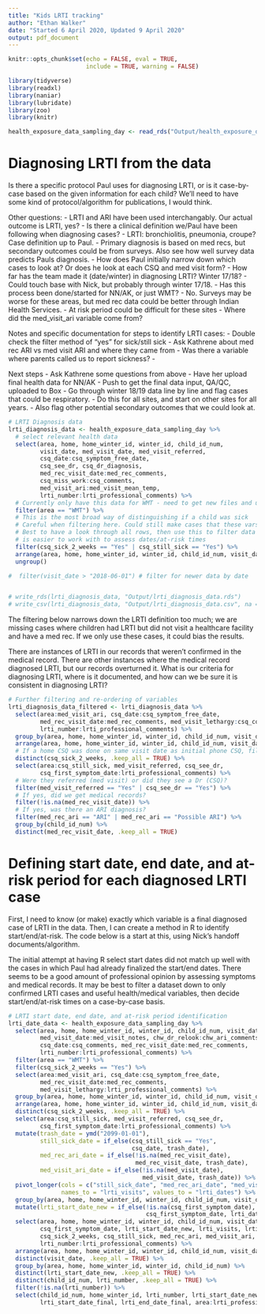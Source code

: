 ```yaml
---
title: "Kids LRTI tracking"
author: "Ethan Walker"
date: "Started 6 April 2020, Updated 9 April 2020"
output: pdf_document 
---
```


```r
knitr::opts_chunk$set(echo = FALSE, eval = TRUE, 
                      include = TRUE, warning = FALSE)
```

```r
library(tidyverse)
library(readxl)
library(naniar)
library(lubridate)
library(zoo)
library(knitr)
```

```r
health_exposure_data_sampling_day <- read_rds("Output/health_exposure_data_sampling_day.rds")
```

# Diagnosing LRTI from the data

Is there a specific protocol Paul uses for diagnosing LRTI, or is it case-by-case
based on the given information for each child? We'll need to have some kind of
protocol/algorithm for publications, I would think.

Other questions:
- LRTI and ARI have been used interchangably. Our actual outcome is LRTI, yes?
  - Is there a clinical definition we/Paul have been following when diagnosing cases?
  - LRTI: bronchiolitis, pneumonia, croupe? Case definition up to Paul.
  - Primary diagnosis is based on med recs, but secondary outcomes could be from
    surveys. Also see how well survey data predicts Pauls diagnosis.
- How does Paul initially narrow down which cases to look at? Or does he look
  at each CSQ and med visit form?
- How far has the team made it (date/winter) in diagnosing LRTI? Winter 17/18?
  - Could touch base with Nick, but probably through winter 17/18.
- Has this process been done/started for NN/AK, or just WMT?
  - No. Surveys may be worse for these areas, but med rec data could be better
    through Indian Health Services.
  - At risk period could be difficult for these sites
- Where did the med_visit_ari variable come from?

Notes and specific documentation for steps to identify LRTI cases:
- Double check the filter method of "yes" for sick/still sick
- Ask Kathrene about med rec ARI vs med visit ARI and where they came from
- Was there a variable where parents called us to report sickness?
- 

Next steps
- Ask Kathrene some questions from above
  - Have her upload final health data for NN/AK
- Push to get the final data input, QA/QC, uploaded to Box
- Go through winter 18/19 data line by line and flag cases that could be 
  respiratory.
  - Do this for all sites, and start on other sites for all years.
- Also flag other potential secondary outcomes that we could look at.

```r
# LRTI Diagnosis data
lrti_diagnosis_data <- health_exposure_data_sampling_day %>% 
  # select relevant health data
  select(area, home, home_winter_id, winter_id, child_id_num, 
         visit_date, med_visit_date, med_visit_referred,
         csq_date:csq_symptom_free_date,
         csq_see_dr, csq_dr_diagnosis,
         med_rec_visit_date:med_rec_comments,
         csq_miss_work:csq_comments,
         med_visit_ari:med_visit_mean_temp,
         lrti_number:lrti_professional_comments) %>% 
  # Currently only have this data for WMT - need to get new files and updates dataset
  filter(area == "WMT") %>% 
  # This is the most broad way of distinguishing if a child was sick
  # Careful when filtering here. Could still make cases that these vars didn't catch
  # Best to have a look through all rows, then use this to filter data down so it
  # is easier to work with to assess dates/at-risk times
  filter(csq_sick_2_weeks == "Yes" | csq_still_sick == "Yes") %>% 
  arrange(area, home, home_winter_id, winter_id, child_id_num, visit_date) %>% 
  ungroup()

#  filter(visit_date > "2018-06-01") # filter for newer data by date


# write_rds(lrti_diagnosis_data, "Output/lrti_diagnosis_data.rds")
# write_csv(lrti_diagnosis_data, "Output/lrti_diagnosis_data.csv", na = " ")
```

The filtering below narrows down the LRTI definition too much; we are missing cases
where children had LRTI but did not visit a healthcare facility and have a med rec.
If we only use these cases, it could bias the results.

There are instances of LRTI in our records that weren’t confirmed in the medical record. 
There are other instances where the medical record diagnosed LRTI, but our records 
overturned it. What is our criteria for diagnosing LRTI, where is it documented, 
and how can we be sure it is consistent in diagnosing LRTI?

```r
# Further filtering and re-ordering of variables
lrti_diagnosis_data_filtered <- lrti_diagnosis_data %>% 
  select(area:med_visit_ari, csq_date:csq_symptom_free_date, 
         med_rec_visit_date:med_rec_comments, med_visit_lethargy:csq_comments,
         lrti_number:lrti_professional_comments) %>% 
  group_by(area, home, home_winter_id, winter_id, child_id_num, visit_date) %>% 
  arrange(area, home, home_winter_id, winter_id, child_id_num, visit_date, csq_collect) %>% 
  # If a home CSQ was done on same visit date as initial phone CSQ, filter for only the home CSQ
  distinct(csq_sick_2_weeks, .keep_all = TRUE) %>% 
  select(area:csq_still_sick, med_visit_referred, csq_see_dr, 
         csq_first_symptom_date:lrti_professional_comments) %>% 
  # Were they referred (med visit) or did they see a Dr (CSQ)?
  filter(med_visit_referred == "Yes" | csq_see_dr == "Yes") %>% 
  # If yes, did we get medical records?
  filter(!is.na(med_rec_visit_date)) %>% 
  # If yes, was there an ARI diagnosis?
  filter(med_rec_ari == "ARI" | med_rec_ari == "Possible ARI") %>% 
  group_by(child_id_num) %>% 
  distinct(med_rec_visit_date, .keep_all = TRUE)
```




# Defining start date, end date, and at-risk period for each diagnosed LRTI case

First, I need to know (or make) exactly which variable is a final diagnosed case 
of LRTI in the data. Then, I can create a method in R to identify start/end/at-risk.
The code below is a start at this, using Nick's handoff documents/algorithm.

The initial attempt at having R select start dates did not match up well with
the cases in which Paul had already finalized the start/end dates. There seems
to be a good amount of professional opinion by assessing symptoms and medical
records. It may be best to filter a dataset down to only confirmed LRTI cases
and useful health/medical variables, then decide start/end/at-risk times 
on a case-by-case basis.

```r
# LRTI start date, end date, and at-risk period identification
lrti_date_data <- health_exposure_data_sampling_day %>% 
  select(area, home, home_winter_id, winter_id, child_id_num, visit_date,
         med_visit_date:med_visit_notes, chw_dr_relook:chw_ari_comments,
         csq_date:csq_comments, med_rec_visit_date:med_rec_comments,
         lrti_number:lrti_professional_comments) %>% 
  filter(area == "WMT") %>% 
  filter(csq_sick_2_weeks == "Yes") %>% 
  select(area:med_visit_ari, csq_date:csq_symptom_free_date, 
         med_rec_visit_date:med_rec_comments, 
         med_visit_lethargy:lrti_professional_comments) %>% 
  group_by(area, home, home_winter_id, winter_id, child_id_num, visit_date) %>% 
  arrange(area, home, home_winter_id, winter_id, child_id_num, visit_date, csq_collect) %>% 
  distinct(csq_sick_2_weeks, .keep_all = TRUE) %>% 
  select(area:csq_still_sick, med_visit_referred, csq_see_dr, 
         csq_first_symptom_date:lrti_professional_comments) %>% 
  mutate(trash_date = ymd("2099-01-01"),
         still_sick_date = if_else(csq_still_sick == "Yes", 
                                   csq_date, trash_date),
         med_rec_ari_date = if_else(!is.na(med_rec_visit_date), 
                                    med_rec_visit_date, trash_date),
         med_visit_ari_date = if_else(!is.na(med_visit_date), 
                                      med_visit_date, trash_date)) %>% 
  pivot_longer(cols = c("still_sick_date", "med_rec_ari_date", "med_visit_ari_date"),
               names_to = "lrti_visits", values_to = "lrti_dates") %>% 
  group_by(area, home, home_winter_id, winter_id, child_id_num, visit_date) %>% 
  mutate(lrti_start_date_new = if_else(!is.na(csq_first_symptom_date),
                                       csq_first_symptom_date, lrti_dates)) %>% 
  select(area, home, home_winter_id, winter_id, child_id_num, visit_date,
         csq_first_symptom_date, lrti_start_date_new, lrti_visits, lrti_dates, trash_date,
         csq_sick_2_weeks, csq_still_sick, med_rec_ari, med_visit_ari,
         lrti_number:lrti_professional_comments) %>% 
  arrange(area, home, home_winter_id, winter_id, child_id_num, visit_date, lrti_dates) %>% 
  distinct(visit_date, .keep_all = TRUE) %>% 
  group_by(area, home, home_winter_id, winter_id, child_id_num) %>% 
  distinct(lrti_start_date_new, .keep_all = TRUE) %>% 
  distinct(child_id_num, lrti_number, .keep_all = TRUE) %>% 
  filter(!is.na(lrti_number)) %>% 
  select(child_id_num, home_winter_id, lrti_number, lrti_start_date_new:lrti_dates, 
         lrti_start_date_final, lrti_end_date_final, area:lrti_professional_comments)
```

